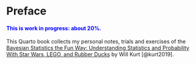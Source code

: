 # Preface {.unnumbered}

::: {.callout-note style="color: blue;"}
#### This is work in progress: about 20%.
:::

This Quarto book collects my personal notes, trials and exercises of the
[Bayesian Statistics the Fun Way: Understanding Statistics and
Probability With Star Wars, LEGO, and Rubber
Ducks](https://www.amazon.de/Bayesian-Statistics-Fun-Will-Kurt/l) by
Will Kurt [@kurt2019].

